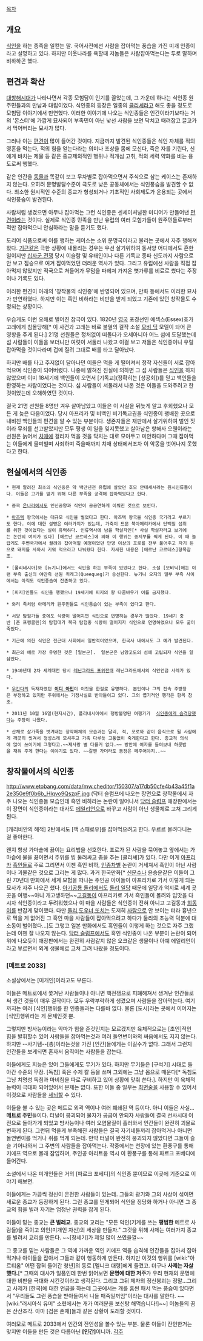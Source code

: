 [[목차]]
== 개요 ==
[[식인]]을 하는 종족을 일컫는 말. 국어사전에선 사람을 잡아먹는 풍습을 가진 미개 인종이라고 설명하고 있다. 하지만 이웃나라를 욕할때 저놈들은 사람잡아먹는다는 투로 말하며 비하하곤 했다.

== 편견과 확산 ==
[[대항해시대]]가 나타나면서 각종 모험담이 인기를 끌었는데, 그 가운데 하나는 식인종 원주민들과의 만남과 대립이었다. 식인종의 등장은 일종의 [[클리셰]]라고 해도 좋을 정도로 모험담 이야기에서 만연했다. 이러한 이야기에 나오는 식인종들은 인간이라기보다는 거의 '몬스터'에 가깝게 묘사되어 부족민이 아닌 낯선 사람을 보면 닥치고 때려잡고 끌고가서 먹어버리는 묘사가 많다.

그러나 이는 [[편견]]이 많이 들어간 것이다. 지금까지 발견된 식인종들은 식인 자체를 적의 영혼을 먹는다, 적의 힘을 얻는다라는 의미나 조상을 몸에 모신다, 죽은 자를 기린다, 신에게 바치는 제물 등 같은 종교제의적인 행위나 적개심 고취, 적의 세력 약화를 비는 용도로써 행했다.

같은 인간을 [[동물]]과 똑같이 보고 무차별로 잡아먹으면서 주식으로 삼는 케이스는 존재하지 않는다. 오히려 문명발달수준이 극도로 낮은 공동체에서는 식인풍습을 발견할 수 없다. 최소한 원시적인 수준의 종교가 형성되거나 기초적인 사회제도가 운용되는 곳에서 식인풍습이 발견된다.

사람처럼 생겼으면 아무나 잡아먹는 그런 식인종은 센세이셔널한 미디어가 만들어낸 [[편견]]이라는 것이다. 실제로 식인종 민족을 만난 유럽의 여러 모험가들이 원주민들로부터 적만 잡아먹으니 안심하라는 말을 듣기도 했다.

도리어 식품으로써 이를 행하는 케이스는 소위 문명국이라고 불리는 곳에서 자주 행해져 왔다. [[기근]]같은 극한 상황에 내몰리는 경우는 우선 살기위하여 동서양 어디에서도 흔한 일이지만 [[십자군 전쟁]] 당시 이슬람 및 유태인이나 다른 기독교 종파 신도까지 사람으로 안 보고 짐승으로 여겨 잡아먹었던 더러운 역사가 있다. 그리고 유럽에선 사람을 직접 잡아먹지 않았지만 적국으로 쳐들어가 무덤을 파헤쳐 가져온 뼛가루를 비료로 썼다는 주장이나 기록도 있다.

이러한 편견이 아래의 '창작물의 식인종'에 반영되어 있으며, 만화 등에서도 이러한 묘사가 만연하였다. 하지만 이는 흑인 비하라는 비판을 받게 되었고 기존에 있던 창작물도 수정되는 상황이다.

우습게도 이런 오해로 벌어진 참극이 있다. 1820년 [[영국]] 포경선인 에섹스(Essex)호가 고래에게 침몰당해[* 이 사건과 고래는 바로 불멸의 걸작 소설 [[모비 딕]] 모델이 돠어 큰 영향을 주게 된다.] 21명 선원들은 정처없이 떠돌다가 오세아니아 어느 섬에 도달했는데 섬 사람들이 이들을 보더니만 여럿이 서둘러 나왔고 이걸 보고 저들은 식인종이니 우릴 잡아먹을 것이다라며 겁에 질려 그대로 배를 타고 달아났다. 

하지만 배를 타고 주저없이 달아나던 이들은 먹을 게 떨어져서 정작 자신들이 서로 잡아먹으며 식인종이 되어버렸다. 나중에 밝혀진 진실에 의하면 그 섬 사람들은 [[식인]]을 하지 않았으며 이미 18세기에 백인들이 오면서 [기독교](정확히는 [성공회])를 믿고 백인들을 환영하는 사람이었다는 것이다. 섬 사람들이 서둘러서 나온 것은 이들을 도와주려고 한 것이었는데 오해하였던 것이다.

결국 21명 선원들 8명만 겨우 살아남았고 이들은 이 사실을 뒤늦게 알고 후회했으나 모든 게 늦은 다음이었다. 당시 아프리카 및 비백인 비기독교권을 식인종이 팽배한 곳으로 내비친 백인들의 편견을 알 수 있는 부분이다. 생존자들은 재판에서 살기위하여 벌인 짓이라 무죄를 선고받았지만 모두 평생 이 일을 잊지못했고 살아남은 항해사 오웬이라는 선원은 늙어서 [[치매]]에 걸리자 먹을 것을 닥치는 대로 모아두고 미안하다며 그때 잡아먹는 이들에게 울며빌며 사죄하며 죽을때까지 치매 상태에서조차 이 악몽을 벗어나지 못했다고 한다.

== 현실에서의 식인종 ==
 * 현재 알려진 최초의 식인종은 약 백만년전 유럽에 살았던 호모 안테세서라는 원시인류들이다. 이들은 고기를 얻기 위해 다른 부족을 공격해 잡아먹었다고 한다.

 * 중국 [[은나라]]에서도 인신공양과 식인이 공공연하게 이뤄진 것으로 보인다.

 * [[아즈텍]] 왕국에서는 대규모 식인을 벌였다고 한다. 아즈텍 왕국을 식인종 국가라고 부르기도 한다. 이에 대한 설명은 여러가지가 있는데, 가축이 드문 북아메리카에서 단백질 섭취를 위한 것이었다는 설이 유력하다. 인류역사에 남을 학살자인[* 사실 학살자라고 보기에는 논란의 여지가 있다] [에르난 코르테스]에 의해 이 행위는 종지부를 찍게 된다. 이 때 놀랍게도 주변국가에서 끌려와 잡아먹힐 예정이었던 만명 이상의 포로를 전부 풀어주고 자기 돈으로 돼지를 사와서 키워 먹으라고 나눠줬다 한다. 자세한 내용은 [에르난 코르테스]항목참조.

 * [폴리네시아]와 [뉴기니]에서도 식인을 하는 부족이 있었다고 한다. 소설 [모비딕]에는 이런 부족 출신의 야만족 선원 퀴케그(Queequeg)가 승선한다. 뉴기니 오지의 일부 부족 사이에서는 아직도 식인풍습이 잔존하고 있다. 

 * [피지]인들도 식인을 행했으나 19세기에 피지의 왕 다콤바우가 이를 금지했다.

 * 와리 족처럼 아메리카 원주민들도 식인풍습이 있는 부족이 있다고 한다. 

 * 서양 탐험가들 중에도 식량이 떨어지면 식인으로 연명하는 경우가 많았다. 19세기 중반 [존 프랭클린]의 탐험대가 북극 탐험중 식량이 떨어지자 식인으로 연명하였으나 모두 굶어죽었다.

 * 기근에 의한 식인은 전근대 사회에서 일반적이었으며, 한국사 내에서도 그 예가 발견된다. 

 * 최근의 예로 가장 유명한 것은 [일본군].  일본군은 남양고도의 섬에 고립되자 식인을 일삼았다. 

 * 1940년대 2차 세계대전 당시 [[레닌그라드 포위전]]때 레닌그라드에서의 식인언급 사례가 있다.

 * [[우간다]]의 독재자였던 '''[[이디 아민]]'''이 이짓을 한걸로 유명하다. 본인이나 그의 전속 주방장은 부정하고 있지만 주위에서는 기정사실로 받아들이고 있다. 그의 엽기적인 행각은 항목 참조.

 * 2011년 10월 16일(현지시간), 폴리네시아에서 행방불명된 여행가가  [http://kr.news.yahoo.com/service/news/shellview.htm?linkid=57&fid=284&articleid=2011101709483450298 식인종에게 습격당했다]는 주장이 나왔다.

 * 산채로 살가죽을 벗겨내는 창작매체의 모습과는 달리, 적, 포로와 같이 음식으로 될 사람에게 깨끗히 씻겨서 정성스레 모셔주고 가축 다루듯 고통없이 죽게한다고 한다. 종교적 의식에 많이 쓰이기에 그렇다고.~~제사랑 별 다를거 없다.~~ 방안에 여자를 들여보내 하룻밤을 재워 주게 한다는 이야기도 있다. ~~갈땐 가더라도 동정은 떼주어야지..~~

== 창작물에서의 식인종 ==
http://www.etobang.com/data/mw.cheditor/150307/a17db50cfe4b43a45f1a2e350e9f0b6b_Hlqvo9QszpF.jpg
(닥터 슬럼프에 나오는 장면으로 창작물에서 자주 나오는 식인종들 모습인데 흑인 비하라는 논란이 일어나서 [[닥터 슬럼프]] 애장판에서는 이 장면이 식인종이라는 대사도 [[에일리언]]으로 바꾸고 사람이 아닌 생물체로 고쳐 그리게 된다.

[캐리비안의 해적] 2탄에서도 [잭 스패로우]를 잡아먹으려고 한다. 우르르 몰려다니는 걸 좋아한다.

왠지 항상 가마솥에 끓이는 요리법을 선호한다. 포로가 된 사람을 묶어놓고 옆에서는 가마솥에 물을 끓이면서 주위를 빙 둘러싸고 춤을 추는 [클리셰]가 있다. 다만 이게 [[아프리카]] [[흑인]]들로 주로 그리면서 이젠 흑인 비하, [[인종차별]] 논란이 거세져서 흑인이 아닌 사람이나 괴물같은 것으로 그리는 게 많다.  과거 한국만화[* [[신문수]]나 윤승운같은 이들이 그린 70년대 만화에서 세계 모험을 떠나는 주인공 아이들이 아프리카로 가서 이렇게 되는 묘사가 자주 나오곤 했다. [[아기공룡 둘리]]에서도 [[둘리 일당]] 때문에 일당과 억지로 세계 곳곳을 여행~~아니 개고생하던~~[[고길동]]이 아프리카로 가서 흑인들이 몰려와 입맛을 다시자 식인종이라고 두려워했으나 이 마을 사람들은 식인종이 전혀 아니고 고길동과 [[희동이]]를 반갑게 맞이했다. 다만 [[둘리]],[[도우너]],[[또치]]는 도저히 [[사람]]으로 안 보이는 터라 흉년으로 먹을 게 없어진 그 흑인 마을 사람들이 잡아먹으려고 하다가 둘리의 초능력 덕분에 대소동이 벌어졌다...]도 그렇고 일본 만화에서도 흑인들이 이렇게 하는 것으로 자주 그랬는데 이젠 잘 나오지 않는다. [[닥터 슬럼프]]에서도 흑인 식인종이 나온 부분이 논란이 되어 위에 나오듯이 애장판에서는 완전히 사람같지 않은 오크같은 생물이나 아예 에일리언이라고 부르면서 외계 생물체로 고쳐 그려 나왔을 정도이다.

=== [메트로 2033] ===
소설상에서는 [미개인]이라고도 부른다.

이들은 메트로에서 쫓겨난 사람들이나 아니면 핵전쟁으로 피폐해져서 생겨난 인간들로써 생긴 것들이 매우 걸작이다. 모두 우락부락하게 생겼으며 사람들을 잡아먹는다. 여기까지는 여러 [식인]행위를 한 인종들과는 다를바 없다. 물론 [도시]라는 곳에서 이어지는 [식인]행위라는 게 문제인것 뿐.

그렇지만 방사능이라는 악마가 힘을 준것인지는 모르겠지만 육체적으로는 [초인]적인 힘을 발휘할수 있어 사람들을 잡아먹는것과 여러 돌연변이와의 싸움에서도 지지 않는다. 하지만 --사기템--[총]이라는것을 가진 [인간]들에게는 이길수가 없다. 그래서 그런지 인간들을 보게되면 혼자서 움직이는 사람들을 잡는다.

이들에게도 지능은 있어 그들에게도 무기가 있다. 하지만 무기들은 [구석기] 시대로 돌아간 수준의 무장. [독침] 혹은 수제 칼 등을 쓰며 그외에는 그냥 몸으로 때운다[* 독침도 그냥 치명성 독침과 마비침을 따로 구비하고 있어 상황에 맞춰 쓴다.]. 하지만 이 육체적 능력이 극대화 되어있어서 문제는 없다. 또한 이들 중 일부는 [[최면술]]을 사용할 수 있어서 이것으로 사람들을 [[세뇌]]할 수 있다. 

이들을 볼 수 있는 곳은 메트로 외곽 역이나 여러 폐쇄된 역 등이다. 아니 이들은 사실... '''메트로 주민'''들이다. 터널이 붕괴되어 물자가 공급이 안되자 사람들이 결국 선사시대 이전으로 돌아가게 되었고 방사능이나 여러 오염물질이 흘러와서 인간들이 완전히 괴물로 변하게 된다. 그런뒤 먹을게 부족해진 사람들은 결국 자기네들끼리 잡아먹거나 아니면 돌연변이를 먹거나 쥐를 먹게 되는데. 만약 터널이 완전히 붕괴되지 않았다면 그들이 슬슬 기어나와서 그 주변의 사람들을 잡아먹는다. 작중에서는 천장에 있는 환풍구를 통해 키에프 역으로 몰래 잠입하며, 주인공 아리트옴 역시 이 환풍구를 통해 파르크 포베디에 들어간다.

소설에서 나온 미개인들은 거의 [파르크 포베디]의 식인종 뿐이므로 이곳에 기준으로 이야기 해보면.

이들에게는 가끔씩 정신이 온전한 사람들이 있는데. 그들의 광기와 그의 사상이 섞이면 새로운 종교가 등장하게 된다. 그런 종교를 믿게되어 식인을 정당화 하거나 아니면 그 종교의 힘을 빌려 자기는 엄청난 권력을 잡게 된다.

이들이 믿는 종교는 '''큰 벌레교'''. 종교의 교리는 "모든 악인(기계를 쓰는 '''평범한''' 메트로 사람들)을 죽이고 의인(미개인 자신)의 세상을 만들자." 그것을 위해 사제는 여러가지 종교를 빌려서 교리를 만든다. ~~[창세기]가 제일 많이 쓰였을껄~~

그 종교를 믿는 사람들은 그 역에 가까운 역인 키에프 역을 습격해 인간들을 잡아서 잡아먹거나 아이들을 잡아서 그들과 같이 행동하게 만든다. 하지만 이것의 행위를 [wiki:"아르티옴" 어떤 잡혀 들어간 청년]의 동료 [멜니크 대령]에게 들켰고. 더구나 '''사제는 자살했다.'''[* 그때의 대사가 일품인데 한번 읽어보면 '''문명에 대한 저주'''가 우리 현재의 문명에 대한 비판을 극대화 시킨것이라고 생각된다. 그리고 그뒤 제자의 정신붕괴는 정말...그리고 사제가 [한국]에 대한 언급을 하는데 그곳에서는 개를 흠씬 패서 먹는 풍습이 있다면서 "우리들도 그런 풍습을 받아들여서 니들 패죽일꺼임"이라는 대사를 말한다. ~~[wiki:"러시아식 유머" 소련에서는 개가 여러분을 보신탕 해먹습니다!]~~] 이놈들의 꿈은 산산조각. 아마 [검은 존재]들과 같은 상황이 도래할 것이다.

여러모로 메트로 2033에서 인간의 잔인성을 볼수 있는 부분. 물론 이들이 잔인한거는 맞지만 이들을 만든 것은 다름아닌 '''[인간]'''이니까.
[[각주]]
